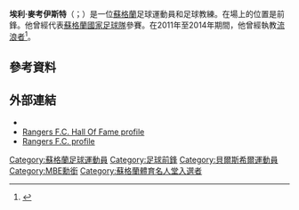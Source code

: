 {{Infobox football biography
| name                 = Ally McCoist
| image                = Ally McCoist 1994.jpg
| caption              = McCoist in 1994
| upright              = 0.8
| fullname             = Alistair Murdoch McCoist<ref name=Hugman>{{Hugman|12287|access-date=15 March 2020}}</ref>
| birth_date           = {{Birth date and age|1962|9|24|df=y}}<ref name=Hugman/>
| birth_place          = [[Bellshill|Bellshill]], 蘇格蘭
| height               = {{height|ft=5|in=10}}
| position             = [[Striker_(association_football)|Striker]]
| youthyears1          =
| youthclubs1          = Fir Park Boys Club
| currentclub          =
| years1               = 1979–1981
| clubs1               = [[St_Johnstone_F.C.|St Johnstone]]
| caps1                = 57
| goals1               = 22
| years2               = 1981–1983
| clubs2               = [[Sunderland_A.F.C.|Sunderland]]
| caps2                = 56
| goals2               = 8
| years3               = 1983–1998
| clubs3               = 格拉斯哥流浪
| caps3                = 418
| goals3               = 251
| years4               = 1998–2001
| clubs4               = [[Kilmarnock_F.C.|Kilmarnock]]
| caps4                = 53
| goals4               = 9
| totalcaps            = 584
| totalgoals           = 290
| nationalyears1       = 1980–1981
| nationalteam1        = 蘇格蘭 U19
| nationalcaps1        = 10
| nationalgoals1       = 7
| nationalyears2       = 1983
| nationalteam2        = 蘇格蘭 U21
| nationalcaps2        = 1
| nationalgoals2       = 0
| nationalyears3       = 1986–1998
| nationalteam3        = [[蘇格蘭國家足球隊|蘇格蘭]]
| nationalcaps3        = 61
| nationalgoals3       = 19
| nationalyears4 = 1990<ref name=spfl90fb>[https://www.facebook.com/spflofficial/posts/on-this-day-back-in-1990-a-scottish-league-xi-beat-scotland-1-0-at-hampden-park-/10155071606188998/ On this day, back in 1990, a Scottish League XI beat Scotland 1-0 at Hampden Park in the SFL Centenary match with the goal coming from then Aberdeen Football Club star Hans Gillhaus] {{Wayback|url=https://www.facebook.com/spflofficial/posts/on-this-day-back-in-1990-a-scottish-league-xi-beat-scotland-1-0-at-hampden-park-/10155071606188998/ |date=20210616113116 }}, [[Scottish_Professional_Football_League|Scottish Professional Football League]] via [[Facebook|Facebook]], 18 August 2016</ref>
| nationalteam4 = [[List_of_Scottish_Football_League_representative_players#Scotland_trial_matches_/_SFL_Centenary_players|SFA (SFL centenary)]]
| nationalcaps4 = 1
| nationalgoals4 = 0
| manageryears1        = 2011–2014
| managerclubs1        = 格拉斯哥流浪
}}

{{noteTA
|G1=football
|G2=SPL
|1=zh-hans:麦考伊斯特;zh-hk:麥哥斯;zh-tw:麥考伊斯特;
}}

'''埃利·麥考伊斯特'''{{MBE}}（{{lang-en|Ally McCoist}}；{{bd|1962年|9月24日}}）是一位[[蘇格蘭|蘇格蘭]]足球運動員和足球教練。在場上的位置是前鋒。他曾經代表[[蘇格蘭國家足球隊|蘇格蘭國家足球隊]]參賽。在2011年至2014年期間，他曾經執教[[流浪者足球俱乐部|流浪者]]<ref>{{cite news | url=http://news.bbc.co.uk/sport1/hi/scotland/1342480.stm | title=Life and times of Ally McCoist | work=BBC | publisher=BBC Sport | date=21 May 2001 | accessdate=2015-06-05 | archive-date=2016-03-17 | archive-url=https://web.archive.org/web/20160317023133/http://news.bbc.co.uk/sport2/hi/scotland/1342480.stm | dead-url=no }}</ref>。

==參考資料==
{{Reflist}}

== 外部連結 ==
* {{SFA Profile|id=1340}}
* [https://web.archive.org/web/20141109032656/http://www.rangers.co.uk/club/history/hall-of-fame/item/543-ally-mccoist Rangers F.C. Hall Of Fame profile]
* [https://web.archive.org/web/20130727101607/http://www.rangers.co.uk/teams/backroom-staff/item/270-ally-mccoist Rangers F.C. profile]

{{歐洲金靴獎}}
{{蘇格蘭FWA足球先生}}
{{蘇格蘭PFA足球先生}} 
{{Authority control}}
{{DEFAULTSORT:McCoist, Ally}}
[[Category:蘇格蘭足球運動員|Category:蘇格蘭足球運動員]]
[[Category:足球前鋒|Category:足球前鋒]]
[[Category:貝爾斯希爾運動員|Category:貝爾斯希爾運動員]]
[[Category:MBE勳銜|Category:MBE勳銜]]
[[Category:蘇格蘭體育名人堂入選者|Category:蘇格蘭體育名人堂入選者]]